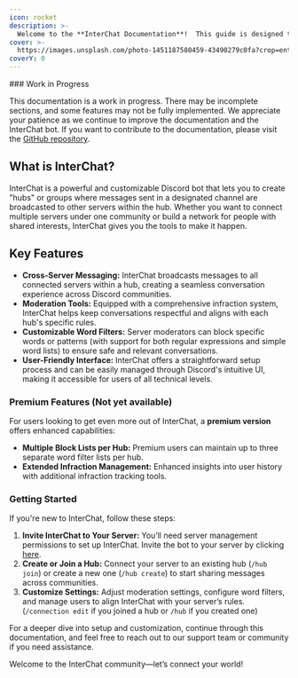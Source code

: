 ```yaml
---
icon: rocket
description: >-
  Welcome to the **InterChat Documentation**!  This guide is designed to help you understand and get the most out of InterChat—a cross-server chat bot that connects communities across multiple servers, fostering real-time conversation and collaboration.
cover: >-
  https://images.unsplash.com/photo-1451187580459-43490279c0fa?crop=entropy&cs=srgb&fm=jpg&ixid=M3wxOTcwMjR8MHwxfHNlYXJjaHwxfHxnbG9iZXxlbnwwfHx8fDE3MTYyNzc1NDR8MA&ixlib=rb-4.0.3&q=85
coverY: 0
---
```


<Warning>
### Work in Progress

This documentation is a work in progress. There may be incomplete sections, and some features may not be fully implemented. We appreciate your patience as we continue to improve the documentation and the InterChat bot.
If you want to contribute to the documentation, please visit the [GitHub repository](https://github.com/Discord-InterChat/docs).
</Warning>

## What is InterChat?

InterChat is a powerful and customizable Discord bot that lets you to create "hubs" or groups where messages sent in a designated channel are broadcasted to other servers within the hub. Whether you want to connect multiple servers under one community or build a network for people with shared interests, InterChat gives you the tools to make it happen.

## Key Features

- **Cross-Server Messaging:** InterChat broadcasts messages to all connected servers within a hub, creating a seamless conversation experience across Discord communities.
- **Moderation Tools:** Equipped with a comprehensive infraction system, InterChat helps keep conversations respectful and aligns with each hub's specific rules.
- **Customizable Word Filters:** Server moderators can block specific words or patterns (with support for both regular expressions and simple word lists) to ensure safe and relevant conversations.
- **User-Friendly Interface:** InterChat offers a straightforward setup process and can be easily managed through Discord's intuitive UI, making it accessible for users of all technical levels.

### Premium Features (Not yet available)

For users looking to get even more out of InterChat, a **premium version** offers enhanced capabilities:

- **Multiple Block Lists per Hub:** Premium users can maintain up to three separate word filter lists per hub.
- **Extended Infraction Management:** Enhanced insights into user history with additional infraction tracking tools.

### Getting Started

If you're new to InterChat, follow these steps:

1. **Invite InterChat to Your Server:** You’ll need server management permissions to set up InterChat. Invite the bot to your server by clicking [here](https://discord.com/oauth2/authorize?client_id=871627754448732692&permissions=8&scope=bot).
2. **Create or Join a Hub:** Connect your server to an existing hub (`/hub join`) or create a new one (`/hub create`) to start sharing messages across communities.
3. **Customize Settings:** Adjust moderation settings, configure word filters, and manage users to align InterChat with your server’s rules. (`/connection edit` if you joined a hub or `/hub` if you created one)

For a deeper dive into setup and customization, continue through this documentation, and feel free to reach out to our support team or community if you need assistance.

Welcome to the InterChat community—let’s connect your world!
